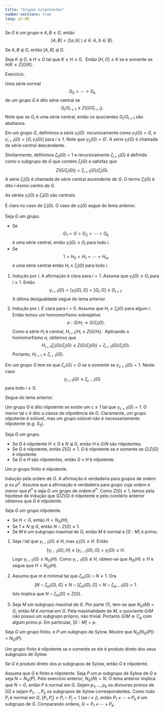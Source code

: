 ```yaml
---
title: "Grupos nilpotentes"
number-sections: true
lang: pt-BR
---
```


<div class="definition">
Se $G$ é um grupo e $A,B\leq G$, então
$$
[A,B]=\left<[a,b]\mid a\in A,\ b\in B\right>.
$$
</div>

<div class="exercise">
Se $A,B\unlhd G$, então $[A,B]\unlhd G$.
</div>

<div class="lemma">
Seja $K\unlhd G$, e $H\leq G$ tal que $K\leq H\leq G$.  Então $[H,G]\leq K$ se e somente se $H/K\leq Z(G/K)$.
</div>
<div class="proof">Exercício.</div>

<div class="definition">
Uma série normal
$$
G_0>\cdots> G_k
$$
de um grupo $G$ é dito série central se
$$
G_i/G_{i+1}\leq Z(G/G_{i+1}).
$$
Note que se $G_i$ é uma série central, então os quocientes $G_i/G_{i+1}$ são abelianos.
</div>
<div class="definition">
Em um grupo $G$, definimos a série $\gamma_i(G)$  recursivamente como $\gamma_1(G)=G$, e $\gamma_{i+1}(G)=[G,\gamma_i(G)]$ para $i\geq 1$. Note que $\gamma_2(G)=G'$. A série $\gamma_i(G)$ é chamada de série central descendente.

Similarmente, definimos $\zeta_0(G)=1$ e recursivamente $\zeta_{i+1}(G)$ é definido como o subgrupo de $G$ que contém $\zeta_{i}(G)$ e satisfaz que
$$
Z(G/\zeta_{i}(G))=\zeta_{i+1}(G)/\zeta_i(G).
$$
A série $\zeta_i(G)$ é chamada de série central ascendente de $G$. O termo $\zeta_i(G)$ é dito $i$-ésimo centro de $G$.
</div>

<div class="lemma">As séries $\gamma_i(G)$ e $\zeta_i(G)$ são centrais.
</div>

<div class="proof">
É claro no caso de $\zeta_i(G)$. O caso de $\gamma_i(G)$ segue do lema anterior.
</div>

<div class="lemma">Seja $G$ um grupo.

* Se
$$
G_1=G>G_2>\cdots> G_k
$$
é uma série central, então $\gamma_i(G)\leq G_i$ para todo $i$.
* Se
$$
1=H_0<H_1<\cdots<H_m
$$
é uma série central então $H_i\leq \zeta_i(G)$ para todo $i$.
</div>

<div class="proof">

1. Indução por $i$. A afirmação é clara para $i=1$. Assuma que $\gamma_i(G)\leq G_i$ para $i\geq 1$. Então
$$
\gamma_{i+1}(G)=[\gamma_i(G),G]=[G_i,G]\leq G_{i+1}.
$$
A última desigualdade segue do lema anterior.

2. Indução por $i$. É clara para $i=0$. Assuma que $H_i\leq \zeta_i(G)$ para algum $i$. Então temos um homomorfismo sobrejetivo
$$
\alpha:G/ H_i\rightarrow G/\zeta_i(G).
$$
Como a série $H_i$ é central, $H_{i+1}/H_{i}\leq Z(G/ H_i)$.  Aplicando o homomorfismo $\alpha$, obtemos que
$$
H_{i+1}\zeta_{i}(G)/\zeta_i(G) \leq Z(G/\zeta_i(G))=\zeta_{i+1}(G)/\zeta_i(G).
$$
Portanto, $H_{i+1}\leq \zeta_{i+1}(G)$.
</div>

<div class="corollary">Em um grupo $G$ tem se que $\zeta_c(G)=G$ se e somente se $\gamma_{c+1}(G)=1$. Neste caso $$
\gamma_{i+1}(G)\leq \zeta_{c-i}(G)
$$
para todo $i\geq 0$.
</div>

<div class="proof">Segue do lema anterior.</div>

<div class="definition">
Um grupo $G$ é dito nilpotente se existe um $c\geq 1$ tal que $\gamma_{c+1}(G)=1$. O menor tal $c$ é dito a classe de nilpotência de $G$. Claramente, um grupo nilpotente é solúvel, mas um grupo solúvel não é necessariamente nilpotente (e.g. $S_3$).
</div>

<div class="theorem">
Seja $G$ um grupo.

* Se $G$ é nilpotente $H\leq G$ e $N\unlhd G$, então $H$ e $G/N$ são nilpotentes.
* Se $G$ é nilpotente, então $Z(G)\neq 1$.
$G$ é nilpotente se e somente se $G/Z(G)$ é nilpotente.
* Se $G$ e $H$ são nilpotentes, então $G\times H$ é nilpotente.
</div>

<div class="theorem">Um $p$-grupo finito é nilpotente.
</div>

<div class="proof">
Indução pela ordem de $G$. A afirmação é verdadeira para grupos de ordem $p$ ou $p^2$. Assuma que a afirmação é verdadeira para grupo cuja ordem é menor que $p^n$ e seja $G$ um grupo de ordem $p^n$. Como $Z(G)\neq 1$, temos pela hipótese de indução que $G/Z(G)$ é nilpotente e pelo corolário anterior obtemos que $G$ é nilpotente.
</div>

<div class="lemma">Seja $G$ um grupo nilpotente.

* Se $H<G$, então $H<N_G(H)$;
* Se $1\neq N\unlhd G$, então $N\cap Z(G)\neq 1$.
* Se $M$ é um subgrupo maximal de $G$, então $M$ é normal e $|G:M|$ é primo.
</div>

<div class="proof"> 
1. Seja $i$ tal que $\gamma_{i-1}(G)\not\leq H$, mas $\gamma_i(G)\leq H$. Então
$$
[\gamma_{i-1}(G),H]\leq [\gamma_{i-1}(G),G]=\gamma_i(G)\leq H.
$$
Logo $\gamma_{i-1}(G)\leq N_{G}(H)$. Como $\gamma_{i-1}(G)\not\leq H$, obtem-se que $N_G(H)\leq H$ e segue que $H<N_G(H)$.

1. Assuma que $m$ é minimal tal que $\zeta_m(G)\cap N\neq 1$. Ora
$$
[N\cap \zeta_m(G),G]\leq N\cap [\zeta_m(G),G]=N\cap \zeta_{m-1}(G)=1.
$$
Isto implica que $N\cap \zeta_m(G)\leq Z(G)$.

3. Seja $M$ um subgrupo maximal de $G$. Por parte (1), tem-se que $N_G(M)=G$, então $M$ é normal em $G$. Pela maximalidade de $M$, o quociente $G/M$ não possui um subgrupo próprio, não trivial. Portanto $G/M\cong C_p$ com algum primo $p$. Em particular, $|G:M|=p$.
</div>

<div class="exercise">Seja $G$ um grupo finito, e $P$ um subgrupo de Sylow. Mostre que $N_G(N_G(P))=N_G(P)$.
</div>

<div class="theorem">
Um grupo finito é nilpotente se e somente se ele é produto direto dos seus subgrupos de Sylow.
</div>

<div class="proof">Se $G$ é produto direto dos $p$-subgrupos de Sylow, então $G$ é nilpotente.

Assuma que $G$ é finito e nilpotente. Seja $P$ um $p$-subgrupo de Sylow de $G$ e seja $N=N_G(P)$. Pelo exercício anterior, $N_G(N)=N$. O lema anterior implica que $N=G$, então $P$ é normal em $G$. Sejam $p_1,\ldots,p_k$ os divisores primos de $|G|$ e sejam $P_1,\ldots,P_k$ os subgrupos de Sylow correspondentes. Como todo $P_i$ é normal em $G$,
$[P_i,P_j]\leq P_i\cap P_j=1$ (se $i\neq j$), então $P_1\times\cdots\times P_k$ é um subgrupo de $G$. Comparando ordens, $G=P_1\times\cdots\times P_k$.
</div>